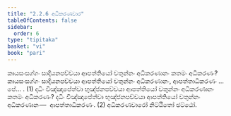 ```yaml
---
title: "2.2.6 අධිකරණවාර"
tableOfContents: false
sidebar:
  order: 6
type: "tipitaka"
basket: "vi"
book: "pari"
---
```



<DynamicBreadcrumb />

<Division number="254" book="pari">

<Paragraph number="1064" book="pari">
කායසංසග්ගං සාදියනපච්චයා ආපත්තියෝ චතුන්නං අධිකරණානං කතමං අධිකරණං? කායසංසග්ගං සාදියනපච්චයා ආපත්තියෝ චතුන්නං අධිකරණානං, ආපත්තාධිකරණං …පේ… . (1)
</Paragraph>

<Paragraph number="1065" book="pari">
දධිං විඤ්ඤාපේත්වා භුඤ්ජනපච්චයා ආපත්තියෝ චතුන්නං අධිකරණානං කතමං අධිකරණං? දධිං විඤ්ඤාපේත්වා භුඤ්ජනපච්චයා ආපත්තියෝ චතුන්නං අධිකරණානං—  ආපත්තාධිකරණං. (2)

</Paragraph>
</Division>

<Paragraph number="1066" type="center" book="pari">
අධිකරණවාරෝ නිට්ඨිතෝ ඡට්ඨෝ.
</Paragraph>